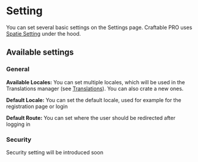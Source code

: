 
# Setting

You can set several basic settings on the Settings page. Craftable PRO uses [Spatie Setting](https://github.com/spatie/laravel-settings) under the hood.

## Available settings

### General

**Available Locales:** You can set multiple locales, which will be used in the Translations manager (see [Translations](/basic-features/translations)). You can also crate a new ones.

**Default Locale:** You can set the default locale, used for example for the registration page or login

**Default Route:** You can set where the user should be redirected after logging in

### Security

<Callout type="info">
    Security setting will be introduced soon
</Callout>